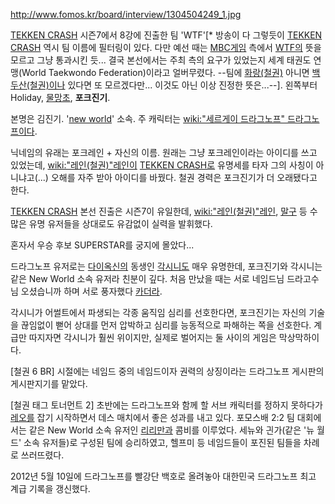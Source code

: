 http://www.fomos.kr/board/interview/1304504249_1.jpg

[[TEKKEN CRASH]] 시즌7에서 8강에 진출한 팀 'WTF'[* 방송이 다 그렇듯이 [[TEKKEN CRASH]] 역시 팀 이름에 필터링이 있다. 다만 예선 때는 [[MBC게임]] 측에서 [[WTF]]의 뜻을 모르고 그냥 통과시킨 듯... 결국 본선에서는 주최 측의 요구가 있었는지 세계 태권도 연맹(World Taekwondo Federation)이라고 얼버무렸다. --팀에 [[화랑(철권)]] 아니면 [[백두산(철권)]]이나 있다면 또 모르겠다만... 이것도 아닌 이상 진정한 뜻은...--]. 왼쪽부터 Holiday, [[물망초]], '''포크진기'''.

본명은 김진기. '[[new world]]' 소속. 주 캐릭터는 [[wiki:"세르게이 드라그노프" 드라그노프]]이다.

닉네임의 유래는 포크레인 + 자신의 이름. 원래는 그냥 포크레인이라는 아이디를 쓰고 있었는데, [[wiki:"레인(철권)"레인]]이 [[TEKKEN CRASH]]로 유명세를 타자 그의 사칭이 아니냐고(...) 오해를 자주 받아 아이디를 바꿨다. 철권 경력은 포크진기가 더 오래됐다고 한다.

[[TEKKEN CRASH]] 본선 진출은 시즌7이 유일한데, [[wiki:"레인(철권)"레인]], [[말구]] 등 수많은 유명 유저들을 상대로도 유감없이 실력을 발휘했다.

{{{#!html
<embed src="http://www.youtube.com/v/nUl4ER5Zu5k?version=3&amp;hl=ko_KR&amp;rel=0" type="application/x-shockwave-flash" width="480" height="360" allowscriptaccess="always" allowfullscreen="true"></embed>
}}}

혼자서 우승 후보 SUPERSTAR를 궁지에 몰았다...

드라그노프 유저로는 [[다이옥신]]의 동생인 [[각시니]]도 매우 유명한데, 포크진기와 각시니는 같은 New World 소속 유저라 친분이 깊다. 처음 만났을 때는 서로 네임드님 드라고수님 오셨습니까 하며 서로 풍자했다 [[카더라]].

각시니가 어썰트에서 파생되는 각종 움직임 심리를 선호한다면, 포크진기는 자신의 기술을 끊임없이 뻗어 상대를 먼저 압박하고 심리를 능동적으로 파해하는 쪽을 선호한다. 계급만 따지자면 각시니가 훨씬 위이지만, 실제로 벌어지는 둘 사이의 게임은 막상막하이다.

[철권 6 BR] 시절에는 네임드 중의 네임드이자 권력의 상징이라는 드라그노프 게시판의 게시판지기를 맡았다.

[철권 태그 토너먼트 2] 초반에는 드라그노프와 함께 할 서브 캐릭터를 정하지 못하다가 [[레오]]를 잡기 시작하면서 데스 매치에서 좋은 성과를 내고 있다. 포모스배 2:2 팀 대회에서는 같은 New World 소속 유저인 [[리리만]]과 콤비를 이루었다. 세뉴와 긘가(같은 '뉴 월드' 소속 유저들)로 구성된 팀에 승리하였고, 헬프미 등 네임드들이 포진된 팀들을 차례로 쓰러뜨렸다.

2012년 5월 10일에 드라그노프를 빨강단 백호로 올려놓아 대한민국 드라그노프 최고 계급 기록을 갱신했다.
